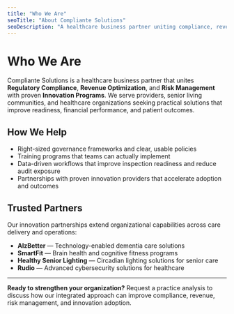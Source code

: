```yaml
---
title: "Who We Are"
seoTitle: "About Compliante Solutions"
seoDescription: "A healthcare business partner uniting compliance, revenue, risk, and innovation for measurable outcomes."
---
```


# Who We Are

Compliante Solutions is a healthcare business partner that unites **Regulatory Compliance**, **Revenue Optimization**, and **Risk Management** with proven **Innovation Programs**. We serve providers, senior living communities, and healthcare organizations seeking practical solutions that improve readiness, financial performance, and patient outcomes.

## How We Help

- Right-sized governance frameworks and clear, usable policies
- Training programs that teams can actually implement
- Data-driven workflows that improve inspection readiness and reduce audit exposure
- Partnerships with proven innovation providers that accelerate adoption and outcomes

## Trusted Partners

Our innovation partnerships extend organizational capabilities across care delivery and operations:

- **AlzBetter** — Technology-enabled dementia care solutions
- **SmartFit** — Brain health and cognitive fitness programs
- **Healthy Senior Lighting** — Circadian lighting solutions for senior care
- **Rudio** — Advanced cybersecurity solutions for healthcare

---

**Ready to strengthen your organization?** Request a practice analysis to discuss how our integrated approach can improve compliance, revenue, risk management, and innovation adoption.